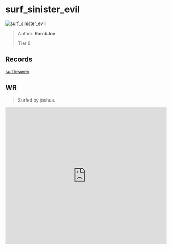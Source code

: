 
# surf_sinister_evil

![surf_sinister_evil](https://raw.githubusercontent.com/Sayt123/SurfMapPics/Maps-and-bonuses/csgo/surf_sinister_evil.jpg)

> Author: **RambJoe**
>
> Tier 6

## Records

[surfheaven](https://surfheaven.eu/map/surf_sinister_evil)

## WR

> Surfed by joshua.

<iframe
width="100%"
height="430"
src="https://www.youtube.com/embed/ivPOJArQtMY"
frameborder="0"
allow="accelerometer; autoplay; clipboard-write; encrypted-media; gyroscope; picture-in-picture"
allowFullScreen
/>

```md

[Surf Timer] - Jupiter finished in 01:19:66 (WR -00:00:95). Improving by 00:01:04
[Surf Timer] - Jupiter beat the map record! Rank: 1/954

Previous WR holder: redc


```
                